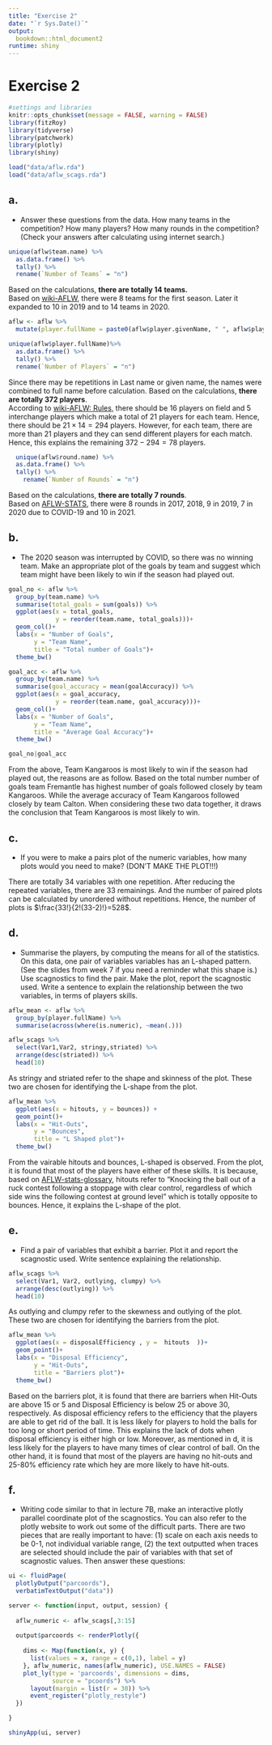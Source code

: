 ```yaml
---
title: "Exercise 2"
date: "`r Sys.Date()`"
output: 
  bookdown::html_document2
runtime: shiny
---
```


# Exercise 2

```r
#settings and libraries
knitr::opts_chunk$set(message = FALSE, warning = FALSE)
library(fitzRoy)
library(tidyverse)
library(patchwork)
library(plotly)
library(shiny)
```


```r
load("data/aflw.rda")
load("data/aflw_scags.rda")
```

## a. 
- Answer these questions from the data. How many teams in the competition? How many players? How many rounds in the competition? (Check your answers after calculating using internet search.)

```r
unique(aflw$team.name) %>% 
  as.data.frame() %>% 
  tally() %>% 
  rename(`Number of Teams` = "n")
```

Based on the calculations, **there are totally 14 teams.**   
Based on [wiki-AFLW](https://en.wikipedia.org/wiki/AFL_Women%27s), there were 8 teams for the first season. Later it expanded to 10 in 2019 and to 14 teams in 2020.

```r
aflw <- aflw %>% 
  mutate(player.fullName = paste0(aflw$player.givenName, " ", aflw$player.player.player.surname)) 

unique(aflw$player.fullName)%>% 
  as.data.frame() %>% 
  tally() %>% 
  rename(`Number of Players` = "n")
```

Since there may be repetitions in Last name or given name, the names were combined to full name before calculation. Based on the calculations, **there are totally 372 players**.   
According to [wiki-AFLW: Rules](https://en.wikipedia.org/wiki/AFL_Women%27s#Rules), there should be 16 players on field and 5 interchange players which make a total of 21 players for each team. Hence, there should be $21\times14=294$ players. However, for each team, there are more than 21 players and they can send different players for each match. Hence, this explains the remaining $372-294=78$ players.

```r
  unique(aflw$round.name) %>% 
  as.data.frame() %>% 
  tally() %>% 
    rename(`Number of Rounds` = "n")
```

Based on the calculations, **there are totally 7 rounds**.   
Based on [AFLW-STATS](https://www.womens.afl/stats), there were 8 rounds in 2017, 2018, 9 in 2019, 7 in 2020 due to COVID-19 and 10 in 2021.

## b.
- The 2020 season was interrupted by COVID, so there was no winning team. Make an appropriate plot of the goals by team and suggest which team might have been likely to win if the season had played out.

```r
goal_no <- aflw %>% 
  group_by(team.name) %>% 
  summarise(total_goals = sum(goals)) %>% 
  ggplot(aes(x = total_goals,
             y = reorder(team.name, total_goals)))+
  geom_col()+
  labs(x = "Number of Goals",
       y = "Team Name",
       title = "Total number of Goals")+
  theme_bw()

goal_acc <- aflw %>% 
  group_by(team.name) %>% 
  summarise(goal_accuracy = mean(goalAccuracy)) %>% 
  ggplot(aes(x = goal_accuracy,
             y = reorder(team.name, goal_accuracy)))+
  geom_col()+
  labs(x = "Number of Goals",
       y = "Team Name",
       title = "Average Goal Accuracy")+
  theme_bw()

goal_no|goal_acc
```

From the above, Team Kangaroos is most likely to win if the season had played out, the reasons are as follow. Based on the total number number of goals team Fremantle has highest number of goals followed closely by team Kangaroos. While the average accuracy of Team Kangaroos followed closely by team Calton. When considering these two data together, it draws the conclusion that Team Kangaroos is most likely to win.

## c.
- If you were to make a pairs plot of the numeric variables, how many plots would you need to make? (DON’T MAKE THE PLOT!!!)

There are totally 34 variables with one repetition. After reducing the repeated variables, there are 33 remainings. And the number of paired plots can be calculated by unordered without repetitions. Hence, the number of plots is $\frac{33!}{2!(33-2)!}=528$.


## d. 
- Summarise the players, by computing the means for all of the statistics. On this data, one pair of variables variables has an L-shaped pattern. (See the slides from week 7 if you need a reminder what this shape is.) Use scagnostics to find the pair. Make the plot, report the scagnostic used. Write a sentence to explain the relationship between the two variables, in terms of players skills.

```r
aflw_mean <- aflw %>% 
  group_by(player.fullName) %>% 
  summarise(across(where(is.numeric), ~mean(.)))
```

```r
aflw_scags %>% 
  select(Var1,Var2, stringy,striated) %>% 
  arrange(desc(striated)) %>% 
  head(10)
```

As stringy and striated refer to the shape and skinness of the plot. These two are chosen for identifying the L-shape from the plot.

```r
aflw_mean %>% 
  ggplot(aes(x = hitouts, y = bounces)) +
  geom_point()+
  labs(x = "Hit-Outs",
       y = "Bounces",
       title = "L Shaped plot")+
  theme_bw()
```

From the vairable hitouts and bounces, L-shaped is observed. From the plot, it is found that most of the players have either of these skills. It is because, based on [AFLW-stats-glossary](https://www.afl.com.au/news/144837/stats-glossary-every-stat-explained), hitouts refer to "Knocking the ball out of a ruck contest following a stoppage with clear control, regardless of which side wins the following contest at ground level" which is totally opposite to bounces. Hence, it explains the L-shape of the plot.

## e.
- Find a pair of variables that exhibit a barrier. Plot it and report the scagnostic used. Write sentence explaining the relationship.

```r
aflw_scags %>%
  select(Var1, Var2, outlying, clumpy) %>% 
  arrange(desc(outlying)) %>% 
  head(10)
```

As outlying and clumpy refer to the skewness and outlying of the plot. These two are chosen for identifying the barriers from the plot.

```r
aflw_mean %>%
  ggplot(aes(x = disposalEfficiency , y =  hitouts	))+
  geom_point()+
  labs(x = "Disposal Efficiency",
       y = "Hit-Outs",
       title = "Barriers plot")+
  theme_bw()
```

Based on the barriers plot, it is found that there are barriers when Hit-Outs are above 15 or 5 and Disposal Efficiency is below 25 or above 30, respectively. As disposal efficiency refers to the efficiency that the players are able to get rid of the ball. It is less likely for players to hold the balls for too long or short period of time. This explains the lack of dots when disposal efficiency is either high or low. Moreover, as mentioned in d, it is less likely for the players to have many times of clear control of ball. On the other hand, it is found that most of the players are having no hit-outs and 25-80% efficiency rate which hey are more likely to have hit-outs.

## f. 
- Writing code similar to that in lecture 7B, make an interactive plotly parallel coordinate plot of the scagnostics. You can also refer to the plotly website to work out some of the difficult parts. There are two pieces that are really important to have: (1) scale on each axis needs to be 0-1, not individual variable range, (2) the text outputted when traces are selected should include the pair of variables with that set of scagnostic values. Then answer these questions:


```r
ui <- fluidPage(
  plotlyOutput("parcoords"),
  verbatimTextOutput("data"))

server <- function(input, output, session) {
  
  aflw_numeric <- aflw_scags[,3:15]
  
  output$parcoords <- renderPlotly({
    
    dims <- Map(function(x, y) {
      list(values = x, range = c(0,1), label = y)
    }, aflw_numeric, names(aflw_numeric), USE.NAMES = FALSE)
    plot_ly(type = 'parcoords', dimensions = dims, 
            source = "pcoords") %>% 
      layout(margin = list(r = 30)) %>%
      event_register("plotly_restyle")
  })

}

shinyApp(ui, server)
  
```
